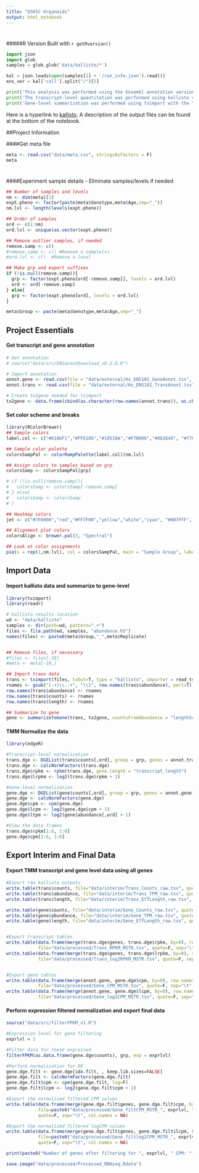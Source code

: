 ```yaml
---
title: "USH1C Organoids"
output: html_notebook
---
```

#
#####R Version
Built with
`r getRversion()`

```python

import json
import glob
samples = glob.glob('data/kallisto/*')

kal = json.loads(open(samples[1] + '/run_info.json').read())
ens_ver = kal['call'].split("/")[5]

print('This analysis was performed using the Ensembl annotation version: ' + ens_ver)
print('The transcript-level quantitation was performed using kallisto version: ' + kal["kallisto_version"])
print('Gene-level summarization was performed using tximport with the "lengthScaledTPM" option.')
```
Here is a hyperlink to [kallisto](https://pachterlab.github.io/kallisto/). 
A description of the output files can be found at the bottom of the notebook.

##Project Information

####Get meta file
```r
meta <- read.csv("data/meta.csv", stringsAsFactors = F)
meta
```

#
####Experiment sample details - Eliminate samples/levels if needed
```r
## Number of samples and levels
nm <- dim(meta)[1]
expt.pheno <- factor(paste(meta$Genotype,meta$Age,sep="_"))
nm.lvl <- length(levels(expt.pheno))

## Order of samples
ord <- c(1:nm)
ord.lvl <- unique(as.vector(expt.pheno))

## Remove outlier samples, if needed
remove.samp <- c()
#remove.samp <- c() #Remove a sample(s)
#ord.lvl <- c()  #Remove a level

## Make grp and export suffixes
if (!is.null(remove.samp)){
  grp <- factor(expt.pheno[ord[-remove.samp]], levels = ord.lvl)
  ord <- ord[-remove.samp]
} else{
  grp <- factor(expt.pheno[ord], levels = ord.lvl)
}

meta$Group <- paste(meta$Genotype,meta$Age,sep="_")

```


## Project Essentials

#### Get transcript and gene annotation
```r
# Get annotation
# source("data/src/ENSannotDownload_v0.2.0.R")

# Import annotation
annot.gene <- read.csv(file = "data/external/Hs_ENS102_GeneAnnot.tsv", sep="\t", row.names = 1)
annot.trans <- read.csv(file = "data/external/Hs_ENS102_TransAnnot.tsv", sep="\t", row.names = 1)

# Create tx2gene needed for tximport
tx2gene <- data.frame(cbind(as.character(row.names(annot.trans)), as.character(annot.trans$ensembl_gene_id)))

```


#### Set color scheme and breaks
```r
library(RColorBrewer)
## Sample colors
label.col <- c("#61ADF1","#FFE186","#10518A","#F7B906","#082640", "#f76a06")

## Sample color palette
colorsSampPal <- colorRampPalette(label.col)(nm.lvl)

## Assign colors to samples based on grp
colorsSamp <- colorsSampPal[grp]

# if (!is.null(remove.samp)){
#   colorsSamp <- colorsSamp[-remove.samp]
# } else{
#   colorsSamp <- colorsSamp
# }

## Heatmap colors
jet <- c("#7F0000","red","#FF7F00","yellow","white","cyan", "#007FFF", "blue","#00007F")

## Alignment plot colors
colorsAlign <- brewer.pal(3, "Spectral")

## Look at color assignments
pie(x = rep(1,nm.lvl), col = colorsSampPal, main = "Sample Group", labels = levels(grp))
```


## Import Data

#### Import kallisto data and summarize to gene-level
```r
library(tximport)
library(readr)

# kallisto results location
wd <- "data/kallisto"
samples <- dir(path=wd, pattern=".+")
files <- file.path(wd, samples, "abundance.h5")
names(files) <- paste0(meta$Group,"_",meta$Replicate)


## Remove files, if necessary
#files <- files[-18]
#meta <- meta[-18,]

## Import trans data
trans <- tximport(files, txOut=T, type = "kallisto", importer = read_tsv, tx2gene = NULL)
rnames <- gsub("(.+)\\..+", "\\1", row.names(trans$abundance), perl=T)
row.names(trans$abundance) <- rnames
row.names(trans$counts) <- rnames
row.names(trans$length) <- rnames

## Summarize to gene
gene <- summarizeToGene(trans, tx2gene, countsFromAbundance = "lengthScaledTPM")
```


#### TMM Normalize the data
```r
library(edgeR)

#Transcript-level normalization
trans.dge <- DGEList(trans$counts[,ord], group = grp, genes = annot.trans[row.names(trans$counts),])
trans.dge <- calcNormFactors(trans.dge)
trans.dge$rpkm <- rpkm(trans.dge, gene.length = "transcript_length")
trans.dge$lrpkm <- log2(trans.dge$rpkm + 1)

#Gene-level normalization
gene.dge <- DGEList(gene$counts[,ord], group = grp, genes = annot.gene[row.names(gene$counts),])
gene.dge <- calcNormFactors(gene.dge)
gene.dge$cpm <- cpm(gene.dge)
gene.dge$lcpm <- log2(gene.dge$cpm + 1)
gene.dge$ltpm <- log2(gene$abundance[,ord] + 1)

#View the data frames
trans.dge$rpkm[1:6, 1:6]
gene.dge$cpm[1:6, 1:6]
```


## Export Interim and Final Data

#### Export TMM transcript and gene level data using all genes
```r
#Export raw kallisto outputs
write.table(trans$counts, file="data/interim/Trans_Counts_raw.tsv", quote=F, sep="\t", col.names = NA)
write.table(trans$abundance, file="data/interim/Trans_TPM_raw.tsv", quote=F, sep="\t", col.names = NA)
write.table(trans$length, file="data/interim/Trans_EffLength_raw.tsv", quote=F, sep="\t", col.names = NA)

write.table(gene$counts, file="data/interim/Gene_Counts_raw.tsv", quote=F, sep="\t", col.names = NA)
write.table(gene$abundance, file="data/interim/Gene_TPM_raw.tsv", quote=F, sep="\t", col.names = NA)
write.table(gene$length, file="data/interim/Gene_EffLength_raw.tsv", quote=F, sep="\t", col.names = NA)


#Export transcript tables
write.table(data.frame(merge(trans.dge$genes, trans.dge$rpkm, by=0), row.names=1), 
            file="data/processed/Trans_RPKM_MSTR.tsv", quote=F, sep="\t", col.names = NA)
write.table(data.frame(merge(trans.dge$genes, trans.dge$lrpkm, by=0), row.names=1), 
            file="data/processed/Trans_log2RPKM_MSTR.tsv", quote=F, sep="\t", col.names = NA)


#Export gene tables
write.table(data.frame(merge(annot.gene, gene.dge$cpm, by=0), row.names=1), 
            file="data/processed/Gene_CPM_MSTR.tsv", quote=F, sep="\t", col.names = NA)
write.table(data.frame(merge(annot.gene, gene.dge$lcpm, by=0), row.names=1), 
            file="data/processed/Gene_log2CPM_MSTR.tsv", quote=F, sep="\t", col.names = NA)

```


#### Perform expression filtered normalization and export final data
```r
source("data/src/filterFPKM_v1.R")

#Expression level for gene filtering
exprlvl = 1

#Filter data for those expressed
filterFPKM(as.data.frame(gene.dge$counts), grp, exp = exprlvl)

#Perform normalization for DE
gene.dge.filt <- gene.dge[idx.filt, , keep.lib.sizes=FALSE]
gene.dge.filt <- calcNormFactors(gene.dge.filt)
gene.dge.filt$cpm <- cpm(gene.dge.filt, log=F)
gene.dge.filt$lcpm <- log2(gene.dge.filt$cpm + 1)

#Export the normalized filtered CPM values
write.table(data.frame(merge(gene.dge.filt$genes, gene.dge.filt$cpm, by = 0), row.names = 1), 
            file=paste0("data/processed/Gene_filtCPM_MSTR_", exprlvl, "CPM.tsv"), 
            quote=F, sep="\t", col.names = NA)

#Export the normalized filtered logCPM values
write.table(data.frame(merge(gene.dge.filt$genes, gene.dge.filt$lcpm, by = 0), row.names = 1), 
            file=paste0("data/processed/Gene_filtlog2CPM_MSTR_", exprlvl, "CPM.tsv"), 
            quote=F, sep="\t", col.names = NA)

print(paste0("Number of genes after filtering for ", exprlvl, " CPM: ", dim(gene.dge.filt)[1]))
```


```r
save.image("data/processed/Processed_RNAseq.Rdata")
```











